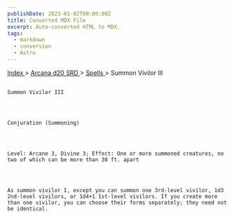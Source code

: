 ```yaml
---
publishDate: 2023-01-02T00:00:00Z
title: Converted MDX File
excerpt: Auto-converted HTML to MDX.
tags:
  - markdown
  - conversion
  - Astro
---
```







[
      Index
     ](-index)
     >
     [
      Arcana d20 SRD
     ](arcana-d20-srd-index)
     >
     [
      Spells
     ](arcana-d20-srd-spells-index)
     > Summon Vivilor III
    




## 
    Summon Vivilor III
   



    Conjuration (Summoning)
   



    Level: Arcane 3, Divine 3; Effect: One or more summoned creatures, no two of which can be more than 30 ft. apart
   



    As summon vivilor I, except you can summon one 3rd-level vivilor, 1d3 2nd-level vivilors, or 1d4+1 1st-level vivilors. If you create more than one vivilor, you can choose their forms separately; they need not be identical.
   





